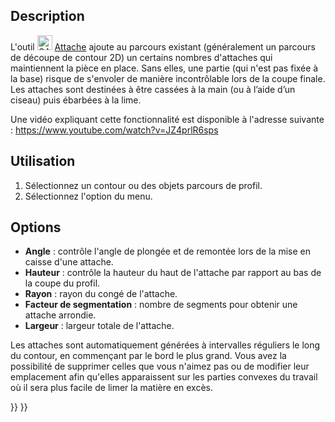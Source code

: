 <languages/>

{{Docnav/fr
|[[CAM_DressupRampEntry/fr|Rampe d'entrée]]
|[[CAM_DressupZCorrect/fr|Correction en Z]]
|[[CAM_Workbench/fr|Atelier CAM]]
|IconL=CAM_DressupRampEntry.svg
|IconR=CAM_DressupZCorrect.svg
|IconC=Workbench_CAM.svg
}}

{{GuiCommand/fr
|Name=CAM DressupTag
|Name/fr=CAM Attache
|MenuLocation=CAM → Finition du parcours → Attache
|Workbenches=[[CAM_Workbench/fr|CAM]]
|SeeAlso=[[CAM_DressupRampEntry/fr|CAM Rampe d'entrée]], [[CAM_DressupDogbone/fr|CAM Dégagement d'angles]] , [[CAM_DressupDragKnife/fr|CAM Lame rotative]]
}}

==Description==

L'outil [[Image:CAM_DressupTag.svg|24px]] [[CAM_DressupTag/fr|Attache]] ajoute au parcours existant (généralement un parcours de découpe de contour 2D) un certains nombres d'attaches qui maintiennent la pièce en place. Sans elles, une partie (qui n'est pas fixée à la base) risque de s'envoler de manière incontrôlable lors de la coupe finale. Les attaches sont destinées à être cassées à la main (ou à l’aide d’un ciseau) puis ébarbées à la lime.  

Une vidéo expliquant cette fonctionnalité est disponible à l'adresse suivante : https://www.youtube.com/watch?v=JZ4prlR6sps

<span id="Usage"></span>
==Utilisation==

# Sélectionnez un contour ou des objets parcours de profil.
# Sélectionnez l'option {{MenuCommand|CAM → Finition du parcours → [[Image:CAM_DressupTag.svg|16px]] Attache}} du menu.

==Options==

* '''Angle''' : contrôle l'angle de plongée et de remontée lors de la mise en caisse d'une attache.
* '''Hauteur''' : contrôle la hauteur du haut de l'attache par rapport au bas de la coupe du profil.
* '''Rayon''' : rayon du congé de l'attache.
* '''Facteur de segmentation''' : nombre de segments pour obtenir une attache arrondie.
* '''Largeur''' : largeur totale de l'attache.

Les attaches sont automatiquement générées à intervalles réguliers le long du contour, en commençant par le bord le plus grand. Vous avez la possibilité de supprimer celles que vous n'aimez pas ou de modifier leur emplacement afin qu'elles apparaissent sur les parties convexes du travail où il sera plus facile de limer la matière en excès.  


{{Docnav/fr
|[[CAM_DressupRampEntry/fr|Rampe d'entrée]]
|[[CAM_DressupZCorrect/fr|Correction en Z]]
|[[CAM_Workbench/fr|Atelier CAM]]
|IconL=CAM_DressupRampEntry.svg
|IconR=CAM_DressupZCorrect.svg
|IconC=Workbench_CAM.svg
}}

{{CAM_Tools_navi{{#translation:}}}}
{{Userdocnavi{{#translation:}}}}